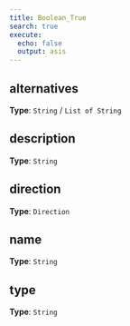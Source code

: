 ```yaml
---
title: Boolean_True
search: true
execute:
  echo: false
  output: asis
---
```




## alternatives

**Type**: `String` / `List of String`



## description

**Type**: `String`



## direction

**Type**: `Direction`



## name

**Type**: `String`



## type

**Type**: `String`





